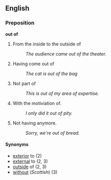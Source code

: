==English==
===Preposition===
'''out of'''

# From the inside to the outside of
#: ''The audience came out of the theater.''
# Having come out of
#:''The cat is out of the bag''
# Not part of
#: ''This is out of my area of expertise.''
# With the motiviation of.
#: ''I only did it out of pity.''
# Not having anymore.
#: ''Sorry, we're out of bread.''

====Synonyms====
*[[exterior]] to (2)
*[[external]] to (2, 3)
*[[outside]] of (2, 3)
*[[without]] (''Scottish'') (3)